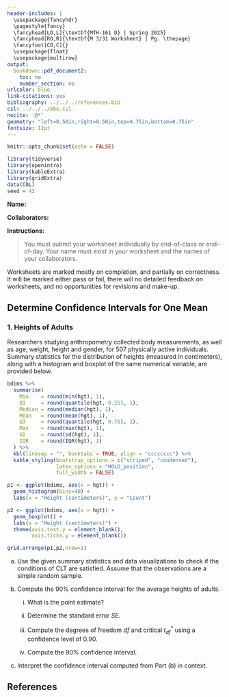 ---
header-includes: |
  \usepackage{fancyhdr}
  \pagestyle{fancy}
  \fancyhead[LO,L]{\textbf{MTH-161 D} | Spring 2025}
  \fancyhead[RO,R]{\textbf{M 3/31 Worksheet} | Pg. \thepage}
  \fancyfoot[CO,C]{}
  \usepackage{float}
  \usepackage{multirow}
output:
  bookdown::pdf_document2:
    toc: no
    number_section: no
urlcolor: blue
link-citations: yes
bibliography: ../../../references.bib
csl: ../../../mbe.csl
nocite: '@*'
geometry: "left=0.50in,right=0.50in,top=0.75in,bottom=0.75in"
fontsize: 12pt
---

```{r setup, include=FALSE}
knitr::opts_chunk$set(echo = FALSE)
```

```{r echo=FALSE, eval=TRUE,message=FALSE, warning=FALSE}
library(tidyverse)
library(openintro)
library(kableExtra)
library(gridExtra)
data(COL)
seed = 42
```

**Name:**

**Collaborators:**

\noindent\rule{\textwidth}{1pt}
**Instructions:** 

> You must submit your worksheet individually by end-of-class or end-of-day. Your name must exist in your worksheet and the names of your collaborators.

Worksheets are marked mostly on completion, and partially on correctness. It will be marked either pass or fail, there will no detailed feedback on worksheets, and no opportunities for revisions and make-up.
\noindent\rule{\textwidth}{1pt}

## Determine Confidence Intervals for One Mean

### 1. Heights of Adults

Researchers studying anthropometry collected body measurements, as well as age, weight, height and gender, for 507 physically active individuals. Summary statistics for the distribution of heights (measured in centimeters), along with a histogram and boxplot of the same numerical variable, are provided below.

```{r out.width = "80%", fig.align='center', fig.width=8,fig.height=2}
bdims %>%
  summarise(
    Min    = round(min(hgt), 1),
    Q1     = round(quantile(hgt, 0.25), 1),
    Median = round(median(hgt), 1),
    Mean   = round(mean(hgt), 1),
    Q3     = round(quantile(hgt, 0.75), 1),
    Max    = round(max(hgt), 1),
    SD     = round(sd(hgt), 1),
    IQR    = round(IQR(hgt), 1)
  ) %>%
  kbl(linesep = "", booktabs = TRUE, align = "cccccccc") %>%
  kable_styling(bootstrap_options = c("striped", "condensed"), 
                latex_options = "HOLD_position",
                full_width = FALSE)

p1 <- ggplot(bdims, aes(x = hgt)) +
  geom_histogram(bins=40) + 
  labs(x = "Height (centimeters)", y = "Count")

p2 <- ggplot(bdims, aes(x = hgt)) +
  geom_boxplot() + 
  labs(x = "Height (centimeters)") + 
  theme(axis.text.y = element_blank(),
        axis.ticks.y = element_blank())

grid.arrange(p1,p2,nrow=1)
```

a. Use the given summary statistics and data visualizations to check if the conditions of CLT are satisfied. Assume that the observations are a simple random sample.
\vfill

\newpage

b. Compute the 90\% confidence interval for the average heights of adults.

    i. What is the point estimate?
    \vfill
    
    ii. Determine the standard error $SE$.
    \vfill
    
    iii. Compute the degrees of freedom $df$ and critical $t^*_{df}$ using a confidence level of $0.90$. 
    \vfill
    
    vi. Compute the 90\% confidence interval.
    \vfill

c. Interpret the confidence interval computed from Part (b) in context.
\vfill

## **References**

::: {#refs}
:::
